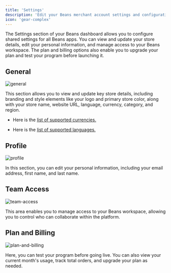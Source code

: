 ```yaml
---
title: 'Settings'
description: 'Edit your Beans merchant account settings and configuration.'
icon: 'gear-complex'
---
```


The Settings section of your Beans dashboard allows you to configure shared settings for all Beans apps.
You can view and update your store details, edit your personal information, and manage access to your Beans workspace.
The plan and billing options also enable you to upgrade your plan and test your program before launching it.

## General

<Frame>
  <img src="/assets/images/admin/admin-settings/general.webp" alt="general" style={{ borderRadius: '0.5rem' }} />
</Frame>

This section allows you to view and update key store details, including branding and style elements like your logo and
primary store color, along with your store name, website URL, language, currency, category, and region.

- Here is the [list of supported currencies.](https://www.trybeans.com/i18n)

- Here is the [list of supported languages.](https://www.trybeans.com/i18n)

## Profile

<Frame>
  <img src="/assets/images/admin/admin-settings/profile.webp" alt="profile" style={{ borderRadius: '0.5rem' }} />
</Frame>

In this section, you can edit your personal information, including your email address, first name, and last name.

## Team Access

<Frame>
  <img
    src="/assets/images/admin/admin-settings/team-access.webp"
    alt="team-access"
    style={{ borderRadius: '0.5rem' }}
  />
</Frame>

This area enables you to manage access to your Beans workspace, allowing you to control who can collaborate within the platform.

## Plan and Billing

<Frame>
  <img
    src="/assets/images/admin/admin-settings/plan-and-billing.webp"
    alt="plan-and-billing"
    style={{ borderRadius: '0.5rem' }}
  />
</Frame>

Here, you can test your program before going live. You can also view your current month's usage, track total orders, and
upgrade your plan as needed.

